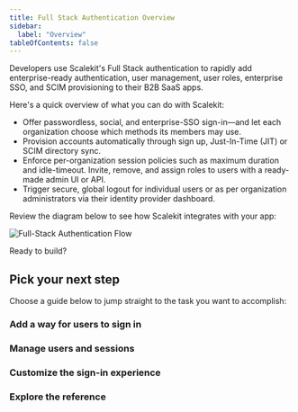 ```yaml
---
title: Full Stack Authentication Overview
sidebar:
  label: "Overview"
tableOfContents: false
---
```



Developers use Scalekit's Full Stack authentication to rapidly add enterprise-ready authentication, user management, user roles, enterprise SSO, and SCIM provisioning to their B2B SaaS apps.

Here's a quick overview of what you can do with Scalekit:

- Offer passwordless, social, and enterprise-SSO sign-in—and let each organization choose which methods its members may use.
- Provision accounts automatically through sign up, Just-In-Time (JIT) or SCIM directory sync.
- Enforce per-organization session policies such as maximum duration and idle-timeout. Invite, remove, and assign roles to users with a ready-made admin UI or API.
- Trigger secure, global logout for individual users or as per organization administrators via their identity provider dashboard.

Review the diagram below to see how Scalekit integrates with your app:

![Full-Stack Authentication Flow](@/assets/docs/fsa/overview/1.png)

Ready to build?

<CardGrid>
<LinkCard
  title="Quickstart guide"
  href="/fsa/quickstart/"
  description="Step-by-step integration guide for Full Stack Authentication"
/>
</CardGrid>

## Pick your next step

Choose a guide below to jump straight to the task you want to accomplish:

### Add a way for users to sign in

<CardGrid>
  <LinkCard
    title="Passwordless"
    href="/fsa/guides/passwordless/"
    description="Let users sign in with verification codes or magic links"
  />
  <LinkCard
    title="Social logins"
    href="/fsa/guides/social-logins/"
    description="Google, Microsoft, GitHub, and other OAuth providers"
  />
  <LinkCard
    title="Enterprise SSO (SAML / OIDC)"
    href="/fsa/guides/enterprise-sso/"
    description="Connect corporate identity providers such as Okta or Azure AD"
  />
</CardGrid>

### Manage users and sessions

<CardGrid>
  <LinkCard
    title="Session management"
    href="/fsa/guides/manage-session/"
    description="Configure idle-timeout, absolute duration, and global logout"
  />
  <LinkCard
    title="Roles"
    href="/fsa/guides/roles/"
    description="Define roles and gate access in your app"
  />
  <LinkCard
    title="SCIM provisioning"
    href="/fsa/guides/scim/"
    description="Keep your directory in sync automatically"
  />
</CardGrid>

### Customize the sign-in experience

<CardGrid>
  <LinkCard
    title="Login page branding"
    href="/fsa/guides/login-page-branding/"
    description="Customize logo, colors, and copy without writing CSS"
  />
</CardGrid>

### Explore the reference

<CardGrid>
  <LinkCard
    title="API reference"
    href="/fsa/reference/api/"
    description="All REST endpoints, parameters, and error codes"
  />
</CardGrid>